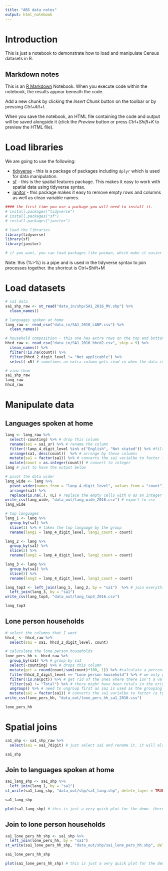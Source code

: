 ```yaml
---
title: "ABS data notes"
output: html_notebook
---
```


# Introduction

This is just a notebook to demonstrate how to load and manipulate Census datasets in R.

## Markdown notes

This is an [R Markdown](http://rmarkdown.rstudio.com) Notebook. When you execute code within the notebook, the results appear beneath the code. 

Add a new chunk by clicking the *Insert Chunk* button on the toolbar or by pressing *Ctrl+Alt+I*.

When you save the notebook, an HTML file containing the code and output will be saved alongside it (click the *Preview* button or press *Ctrl+Shift+K* to preview the HTML file).

# Load libraries

We are going to use the following:

* [tidyverse](https://www.tidyverse.org/) - this is a package of packages including `dplyr` which is used for data manipulation. 
* [sf](http://r-spatial.github.io/sf/) - this is the spatial features package. This makes it easy to work with spatial data using tidyverse syntax.
* [janitor](https://garthtarr.github.io/meatR/janitor.html) - this package makes it easy to remove empty rows and columns as well as clean variable names.

```r
#### the first time you use a package you will need to install it.
# install.packages("tidyverse")
# install.packages("sf")
# install.packages("janitor")

# load the libraries
library(tidyverse)
library(sf)
library(janitor)

# if you want, you can load packages like pacman, which make it easier to load lots of packages.
```

Note: this (%>%) is a pipe and is used in the tidyverse syntax to join processes together. the shortcut is Ctrl+Shift+M

# Load datasets
```r
# sa1 data
sa1_shp_raw <- st_read("data_in/shp/SA1_2016_MV.shp") %>% 
  clean_names()

# languages spoken at home 
lang_raw <- read_csv("data_in/SA1_2016_LANP.csv") %>% 
  clean_names()

# household composition - this one has extra rows on the top and bottom that needs to be deleted - this has been downloaded from tablebuilder
hhcd_raw <- read_csv("data_in/SA1_2016_hhcd2.csv", skip = 9) %>% 
  clean_names() %>% 
  filter(!is.na(count)) %>% 
  filter(hhcd_2_digit_level != "Not applicable") %>% 
  select(-x5) # sometimes an extra column gets read in when the data is in this format from Tablebuilder

# view them
sa1_shp_raw
lang_raw
hhcd_raw
```

# Manipulate data
## Languages spoken at home

```r
lang <- lang_raw %>% 
  select(-counting) %>% # drop this column
  rename(sa1 = sa1_ur) %>% # rename the column
  filter(!lanp_4_digit_level %in% c("English", "Not stated")) %>% #filter out these
  arrange(sa1, desc(count))  %>% # arrange by these columns
  mutate(sa1 = factor(sa1)) %>% # converts the sa1 varialbe to factor (a type of character field) to match the shapefile
  mutate(count = as.integer(count)) # convert to integer
lang # just to have the output below
```

```r
# pivot the data wider
lang_wide <- lang %>% 
  pivot_wider(names_from = "lanp_4_digit_level", values_from = "count") %>% 
  arrange(sa1) %>% 
  replace(is.na(.), 0L) # replace the empty cells with 0 as an integer
write_csv(lang_wide, "data_out/lang_wide_2016.csv") # export to csv
lang_wide
```



```r
# top languages
lang_1 <- lang %>% 
  group_by(sa1) %>% 
  slice(1) %>% # takes the top language by the group
  rename(lang1 = lanp_4_digit_level, lang1_count = count)

lang_2 <- lang %>% 
  group_by(sa1) %>% 
  slice(2) %>% 
  rename(lang2 = lanp_4_digit_level, lang2_count = count)

lang_3 <- lang %>% 
  group_by(sa1) %>% 
  slice(3) %>% 
  rename(lang3 = lanp_4_digit_level, lang3_count = count)

lang_top3 <- left_join(lang_1, lang_2, by = "sa1")  %>% # join everything together
  left_join(lang_3, by = "sa1")
write_csv(lang_top3, "data_out/lang_top3_2016.csv")

lang_top3
```

## Lone person households

```r
# select the columns that I want
hhcd_ <- hhcd_raw %>% 
  select(sa1 = sa1, hhcd_2_digit_level, count) 
```

```r
# caluculate the lone person households
lone_pers_hh <- hhcd_raw %>% 
  group_by(sa1) %>% # group by sa1
  select(-counting) %>% # drops this column
  mutate(pct = round(count/sum(count)*100, 1)) %>% #calculate a percentage rounded to one decimal place - this is for all groups
  filter(hhcd_2_digit_level == "Lone person household") %>% # we only want lone person households
  filter(!is.na(pct)) %>% # get rid of the ones where there isn't a value
  filter(sa1 != "Total") %>% # there might have been totals in the original input file
  ungroup() %>% # need to ungroup first as sa1 is used as the grouping variable so can't be mutated in the next step
  mutate(sa1 = factor(sa1)) # converts the sa1 varialbe to factor (a type of character field) to match the shapefile
write_csv(lone_pers_hh, "data_out/lone_pers_hh_sa1_2016.csv")

lone_pers_hh
```

# Spatial joins

```r
sa1_shp <- sa1_shp_raw %>% 
  select(sa1 = sa1_7digit) # just select sa1 and rename it. it will also keep the geometry column too unless we drop it

sa1_shp
```

## Join to languages spoken at home
```r
sa1_lang_shp <- sa1_shp %>% 
  left_join(lang_1, by = "sa1")
st_write(sa1_lang_shp, "data_out/shp/sa1_lang.shp", delete_layer = TRUE) # output - the delete layer just overwrites anything

sa1_lang_shp

plot(sa1_lang_shp) # this is just a very quick plot for the demo. there are plenty of ways to make better maps using other packages such tmap, mapview or cartography
```

## Join to lone person households
```r
sa1_lone_pers_hh_shp <- sa1_shp %>% 
  left_join(lone_pers_hh, by = "sa1")
st_write(sa1_lone_pers_hh_shp, "data_out/shp/sa1_lone_pers_hh.shp", delete_layer = TRUE) # output - the delete layer just overwrites anything

sa1_lone_pers_hh_shp

plot(sa1_lone_pers_hh_shp) # this is just a very quick plot for the demo. there are plenty of ways to make better maps using other packages such tmap, mapview or cartography
```